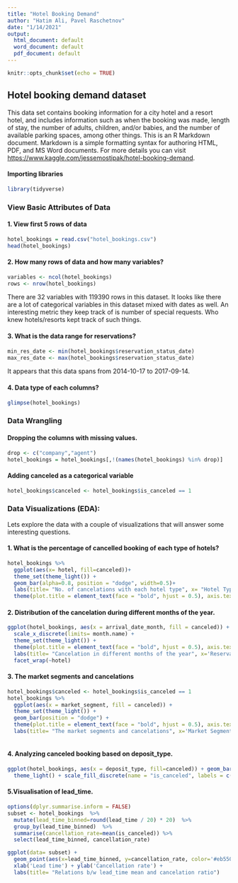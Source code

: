 ```yaml
---
title: "Hotel Booking Demand"
author: "Hatim Ali, Pavel Raschetnov"
date: "1/14/2021"
output:
  html_document: default
  word_document: default
  pdf_document: default
---
```


```r
knitr::opts_chunk$set(echo = TRUE)
```

## Hotel booking demand dataset

This data set contains booking information for a city hotel and a resort hotel, and includes information such as when the booking was made, length of stay, the number of adults, children, and/or babies, and the number of available parking spaces, among other things.
This is an R Markdown document. Markdown is a simple formatting syntax for authoring HTML, PDF, and MS Word documents. For more details you can visit <https://www.kaggle.com/jessemostipak/hotel-booking-demand>.

#### Importing libraries
```r
library(tidyverse)
```
### View Basic Attributes of Data

#### 1. View first 5 rows of data

```r
hotel_bookings = read.csv("hotel_bookings.csv")
head(hotel_bookings)
```
#### 2. How many rows of data and how many variables?

```r
variables <- ncol(hotel_bookings)
rows <- nrow(hotel_bookings)
```
There are 32 variables with 119390 rows in this dataset. It looks like there are a lot of categorical variables in this dataset mixed with dates as well. An interesting metric they keep track of is number of special requests. Who knew hotels/resorts kept track of such things.

#### 3. What is the data range for reservations?

```r
min_res_date <- min(hotel_bookings$reservation_status_date)
max_res_date <- max(hotel_bookings$reservation_status_date)
```
It appears that this data spans from 2014-10-17 to 2017-09-14.

#### 4. Data type of each columns?

```r
glimpse(hotel_bookings)
```

### Data Wrangling
#### Dropping the columns with missing values.
```r
drop <- c("company","agent")
hotel_bookings = hotel_bookings[,!(names(hotel_bookings) %in% drop)]
```
#### Adding canceled as a categorical variable
```r
hotel_bookings$canceled <- hotel_bookings$is_canceled == 1
```

### Data Visualizations (EDA):
Lets explore the data with a couple of visualizations that will answer some interesting questions.

#### 1. What is the percentage of cancelled booking of each type of hotels?
```r
hotel_bookings %>% 
  ggplot(aes(x= hotel, fill=canceled))+
  theme_set(theme_light()) +
  geom_bar(alpha=0.8, position = "dodge", width=0.5)+
  labs(title= "No. of cancelations with each hotel type", x= "Hotel Type", y="No. of Cancelations", fill="Canceled") + scale_fill_discrete(name = "is_canceled", labels = c("confirmed", "canceled")) +
  theme(plot.title = element_text(face = "bold", hjust = 0.5), axis.text.x = element_text(vjust=.5))

```

#### 2. Distribution of the cancelation during different months of the year.

```r
ggplot(hotel_bookings, aes(x = arrival_date_month, fill = canceled)) + geom_bar(position = "dodge", alpha=0.8) +
  scale_x_discrete(limits= month.name) +
  theme_set(theme_light()) +
  theme(plot.title = element_text(face = "bold", hjust = 0.5), axis.text.x = element_text(angle=90, vjust=.9)) + scale_fill_discrete(name = "is_canceled", labels = c("confirmed", "canceled")) +
  labs(title= "Cancelation in different months of the year", x='Reservation Month', y='Frequency') +
  facet_wrap(~hotel)

```


#### 3. The market segments and cancelations
```r
hotel_bookings$canceled <- hotel_bookings$is_canceled == 1
hotel_bookings %>% 
  ggplot(aes(x = market_segment, fill = canceled)) + 
  theme_set(theme_light()) +
  geom_bar(position = "dodge") +
  theme(plot.title = element_text(face = "bold", hjust = 0.5), axis.text.x = element_text(angle=90, vjust=.5)) + scale_fill_discrete(name = "is_canceled", labels = c("confirmed", "canceled")) +
  labs(title= "The market segments and cancelations", x='Market Segment', y='Count')
  
```

#### 4. Analyzing canceled booking based on deposit_type.
```r
ggplot(hotel_bookings, aes(x = deposit_type, fill=canceled)) + geom_bar(position = "dodge", width=0.5) +
  theme_light() + scale_fill_discrete(name = "is_canceled", labels = c("confirmed", "canceled"))
```

#### 5.Visualisation of lead_time.
```r
options(dplyr.summarise.inform = FALSE)
subset <- hotel_bookings  %>% 
  mutate(lead_time_binned=round(lead_time / 20) * 20)  %>% 
  group_by(lead_time_binned)  %>% 
  summarise(cancellation_rate=mean(is_canceled)) %>% 
  select(lead_time_binned, cancellation_rate)

ggplot(data= subset) + 
  geom_point(aes(x=lead_time_binned, y=cancellation_rate, color='#eb5505'), show.legend = FALSE) +
  xlab('Lead time') + ylab('Cancellation rate') +
  labs(title= "Relations b/w lead_time mean and cancelation ratio")

```







